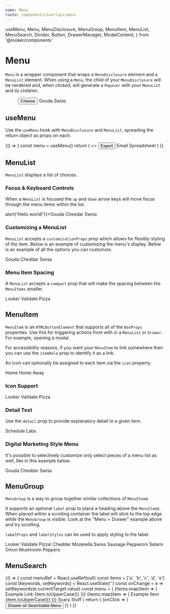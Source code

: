 ```yaml
---
name: Menu
route: components/overlays/menu
---
```


  useMenu,
  Menu,
  MenuDisclosure,
  MenuGroup,
  MenuItem,
  MenuList,
  MenuSearch,
  Divider,
  Button,
  DrawerManager,
  ModalContent,
} from '@looker/components'

# Menu

<ComponentDetail of="Menu" figma="file/VyHO1Hv1XaW1v3lE9I4PVT/Menu" />

`Menu` is a wrapper component that wraps a `MenuDisclosure` element and a `MenuList` element. When using a `Menu`, the child of your `MenuDisclosure` will be rendered and, when clicked, will generate a `Popover` with your `MenuList` and its children.

<Playground>
  <Menu>
    <MenuDisclosure tooltip="Select your favorite kind">
      <Button>Cheese</Button>
    </MenuDisclosure>
    <MenuList>
      <MenuItem icon="FavoriteOutline">Gouda</MenuItem>
      <MenuItem icon="FavoriteOutline">Swiss</MenuItem>
    </MenuList>
  </Menu>
</Playground>

## useMenu

Use the `useMenu` hook with `MenuDisclosure` and `MenuList`, spreading the return object as props on each.

<Playground>
  {() => {
    const menu = useMenu()
    return (
      <>
        <MenuDisclosure tooltip="Select export format" {...menu}>
          <Button>Export</Button>
        </MenuDisclosure>
        <MenuList {...menu}>
          <MenuItem icon="Mail">Email</MenuItem>
          <MenuItem icon="Table">Spreadsheet</MenuItem>
        </MenuList>
      </>
    )
  }}
</Playground>

## MenuList

<ComponentDetail
  of="MenuList"
  figma="file/VyHO1Hv1XaW1v3lE9I4PVT/Menu"
  github="Menu/MenuList"
/>

`MenuList` displays a list of choices.

### Focus & Keyboard Controls

When a `MenuList` is focused the `up` and `down` arrow keys will move focus through the menu items within the list.

<Playground>
  <MenuList>
    <MenuItem onClick={() => alert('Hello world!')}>Gouda</MenuItem>
    <MenuItem>Cheedar</MenuItem>
    <MenuItem>Swiss</MenuItem>
  </MenuList>
</Playground>

### Customizing a MenuList

`MenuList` accepts a `customizationProps` prop which allows for flexibly styling of the item. Below is an example of customizing the menu's display. Below is an example of all the options you can customize.

<Playground>
  <MenuList
    customizationProps={{
      bg: palette.purple500,
      color: palette.purple200,
      fontSize: 'xlarge',
      iconColor: palette.purple300,
      iconSize: 40,
      marker: {
        color: palette.purple300,
        size: 10,
      },
      hover: {
        bg: palette.purple700,
        color: palette.white,
        iconColor: palette.purple100,
      },
      current: {
        bg: palette.purple200,
        color: palette.purple900,
        iconColor: palette.purple500,
      },
    }}
  >
    <MenuGroup>
      <MenuItem
        href="https://en.wikipedia.org/wiki/Gouda_cheese"
        itemRole="link"
        icon="Home"
      >
        Gouda
      </MenuItem>
      <MenuItem
        href="https://en.wikipedia.org/wiki/Cheddar_cheese"
        itemRole="link"
        icon="FavoriteOutline"
        current
        currentMarker
        detail="Is often orange"
      >
        Cheddar
      </MenuItem>
      <MenuItem
        itemRole="link"
        icon="Dashboard"
        href="https://en.wikipedia.org/wiki/Swiss_cheese`"
      >
        Swiss
      </MenuItem>
    </MenuGroup>
  </MenuList>
</Playground>

### Menu Item Spacing

A `MenuList` accepts a `compact` prop that will make the spacing between the `MenuItems` smaller.

<Playground>
  <MenuList compact>
    <MenuItem icon="LogoRings">Looker</MenuItem>
    <MenuItem icon="Validate">Validate</MenuItem>
    <MenuItem icon="ChartPie">Pizza</MenuItem>
  </MenuList>
</Playground>

## MenuItem

<ComponentDetail
  of="MenuItem"
  figma="file/VyHO1Hv1XaW1v3lE9I4PVT/Menu"
  github="Menu/MenuItem"
/>

`MenuItem` is an `HTMLButtonElement` that supports all of the `BoxProps` properties. Use this for triggering actions from with in a `MenuList` or `Drawer`. For example, opening a modal.

For accessibility reasons, if you want your `MenuItem` to link somewhere then you can use the `itemRole` prop to identify it as a link.

An icon can optionally be assigned to each item via the `icon` property.

<Playground>
  <MenuList>
    <MenuItem>Home</MenuItem>
    <MenuItem icon="Home">Home</MenuItem>
    <MenuItem
      itemRole="link"
      target="_blank"
      icon="Public"
      href="https://google.com"
    >
      Away
    </MenuItem>
  </MenuList>
</Playground>

### Icon Support

<Playground>
  <MenuList>
    <MenuItem icon="LogoRings">Looker</MenuItem>
    <MenuItem icon="Validate">Validate</MenuItem>
    <MenuItem icon="ChartPie">Pizza</MenuItem>
  </MenuList>
</Playground>

### Detail Text

Use the `detail` prop to provide explanatory detail to a given item.

<Playground>
  <React.Fragment>
    <MenuItem detail="Get regular updates">Schedule</MenuItem>
    <MenuItem icon="Beaker" detail="Try the newest toys!">
      Labs
    </MenuItem>
  </React.Fragment>
</Playground>

### Digital Marketing Style Menu

It's possible to selectively customize only select pieces of a menu list as well, like in this example below.

<Playground>
  <MenuList
    customizationProps={{
      bg: palette.charcoal100,
      iconColor: palette.charcoal800,
      current: {
        bg: palette.charcoal200,
        iconColor: palette.purple500,
      },
      hover: {
        iconColor: palette.purple500,
      },
    }}
  >
    <MenuGroup label="GOOGLE ADS" labelProps={{ bg: palette.charcoal100 }}>
      <MenuItem icon="Home">Gouda</MenuItem>
      <MenuItem icon="FavoriteOutline" current detail="Is often orange">
        Cheddar
      </MenuItem>
      <MenuItem icon="Dashboard">Swiss</MenuItem>
    </MenuGroup>
  </MenuList>
</Playground>

## MenuGroup

<ComponentDetail
  of="MenuGroup"
  figma="file/VyHO1Hv1XaW1v3lE9I4PVT/Menu"
  github="Menu/MenuGroup"
/>

`MenuGroup` is a way to group together similar collections of `MenuItem`s.

It supports an optional `label` prop to place a heading above the `MenuItem`s. When placed within a scrolling container the label will stick to the top edge while the `MenuGroup` is visible. Look at the "Menu + Drawer" example above and try scrolling.

`labelProps` and `labelStyles` can be used to apply styling to the label.

<Playground>
  <MenuList>
    <MenuGroup>
      <MenuItem icon="LogoRings">Looker</MenuItem>
      <MenuItem icon="Validate">Validate</MenuItem>
      <MenuItem icon="ChartPie">Pizza!</MenuItem>
    </MenuGroup>
    <MenuGroup label="Cheeses">
      <MenuItem icon="FavoriteOutline">Cheddar</MenuItem>
      <MenuItem icon="FavoriteOutline">Mozerella</MenuItem>
      <MenuItem icon="FavoriteOutline">Swiss</MenuItem>
    </MenuGroup>
    <MenuGroup label="Meats">
      <MenuItem icon="FavoriteOutline">Sausage</MenuItem>
      <MenuItem icon="FavoriteOutline">Pepperoni</MenuItem>
      <MenuItem icon="FavoriteOutline">Salami</MenuItem>
    </MenuGroup>
    <MenuGroup label="Vegetables">
      <MenuItem icon="FavoriteOutline">Onion</MenuItem>
      <MenuItem icon="FavoriteOutline">Mushroom</MenuItem>
      <MenuItem icon="FavoriteOutline">Peppers</MenuItem>
    </MenuGroup>
  </MenuList>
</Playground>

## MenuSearch

<ComponentDetail
  of="MenuSearch"
  figma="file/VyHO1Hv1XaW1v3lE9I4PVT/Menu"
  github="Menu/MenuSearch"
  feedbackTitle="MenuSearch Component Feedback"
/>

<Playground>
  <MenuSearch />
  <Divider my="medium" />
  <MenuSearch value="Stuff" summary="Faux results" />
  <Divider my="medium" />
  <MenuSearch value="Stuff" hideControls />
</Playground>

<Playground>
  {() => {
    const menuRef = React.useRef(null)
    const items = ['a', 'b', 'c', 'd', 'e']
    const [keywords, setKeywords] = React.useState('')
    const onChange = e => setKeywords(e.currentTarget.value)
    const menu = (
      <React.Fragment>
        <MenuSearch
          placeholder="Filter menu items"
          summary="33 matches"
          value={keywords}
          onChange={onChange}
          menuRef={menuRef}
        />
        <ModalContent innerProps={{ p: 'none' }}>
          <MenuList>
            <MenuGroup label="Spacing">
              {items.map(item => (
                <MenuItem itemRole="link" href={`#${item}`} key={item}>
                  Example Link {item.toUpperCase()}
                </MenuItem>
              ))}
            </MenuGroup>
            <MenuGroup label="Spacing">
              {items.map(item => (
                <MenuItem detail={`Detail ${item}`} key={item}>
                  Example Item {item.toUpperCase()}
                </MenuItem>
              ))}
            </MenuGroup>
            <MenuGroup>
              <MenuItem icon="Beaker">Scary Stuff</MenuItem>
            </MenuGroup>
          </MenuList>
        </ModalContent>
      </React.Fragment>
    )
    return (
      <DrawerManager content={menu}>
        {onClick => (
          <Button variant="outline" onClick={onClick} iconAfter="ArrowDropDown">
            Drawer w/ Searchable Menu
          </Button>
        )}
      </DrawerManager>
    )
  }}
</Playground>
